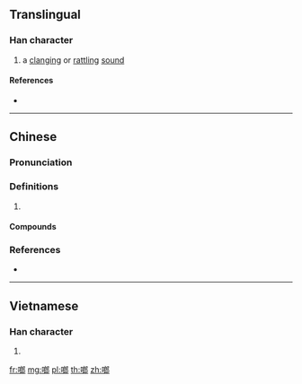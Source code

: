 ==Translingual==

===Han character===
{{Han char|rn=30|rad=口|as=08|sn=11|four=67027|canj=RIIL|ids=⿰口郎}}

# a [[clang]]ing or [[rattling]] [[sound]]

====References====
* {{Han ref|kx=0204.111|hdz=10646.090|uh=5577|ud=21879|bh=D86A|bd=55402}}

----

==Chinese==
{{zh-forms}}

===Pronunciation===
{{zh-pron
|m=lāng
|c=long4,long1
|mn=long
|cat=
}}

===Definitions===
{{zh-hanzi}}

# {{rfdef|zh}}

====Compounds====
{{zh-der|噹啷落地|噹啷|啷噹|丁鈴噹啷|啷鐺|當啷}}

===References===
* {{R:yue:mfccd}}

----

==Vietnamese==

===Han character===
{{vi-hantu|[[lắng]]|rs=口08}}

# {{defn|lang=vi|sort=口08}}

[[fr:啷]]
[[mg:啷]]
[[pl:啷]]
[[th:啷]]
[[zh:啷]]